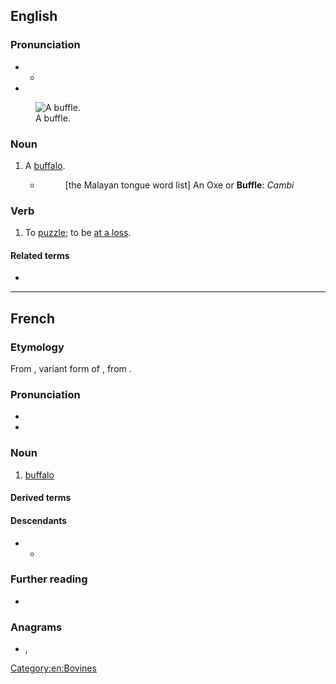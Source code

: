 {{also|büffle}}
==English==

===Pronunciation===
* {{IPA|en|/ˈbʌfəl/}}
** {{audio|en|LL-Q1860 (eng)-Vealhurl-buffle.wav|Audio (UK)}}
* {{rhyme|en|ʌfəl}}
[[File:Vouvali.jpg|thumb|A buffle.]]
===Noun===
{{en-noun}}

# {{lb|en|obsolete}} A [[buffalo]].
#* {{RQ:Herbert Travels}}
#*: [the Malayan tongue word list] An Oxe or '''Buffle''': ''Cambi''

===Verb===
{{en-verb}}

# {{lb|en|intransitive}} To [[puzzle]]; to be [[at a loss]].

====Related terms====
* {{l|en|baffle}}

{{Webster 1913}}

[[Category:en:Bovines]]

----

==French==

===Etymology===
From {{inh|fr|VL.|*būfalus}}, variant form of {{inh|fr|la|būbalus}}, from {{der|fr|grc|βούβαλος}}.

===Pronunciation===
* {{fr-IPA}}
* {{audio|fr|Fr-buffle.ogg|audio}}

===Noun===
{{fr-noun|m|f=bufflonne}}

# [[buffalo]]

====Derived terms====
{{col3|fr
|buffle du cap
|buffle équinoxial
|buffle nain
|crapaud buffle
}}

====Descendants====
* {{desc|gmh|büffel|bor=1}}
** {{desc|de|Büffel}}

===Further reading===
* {{R:TLFi}}

===Anagrams===
* {{l|fr|bluffe}}, {{l|fr|bluffé}}